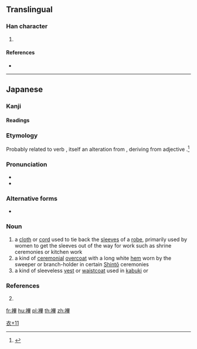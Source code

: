 {{character info/new}}
==Translingual==

===Han character===
{{Han char|rn=145|rad=衣|as=11|sn=17|four=|canj=LWTJ}}

# {{defn|Han|sort=衣11}}

====References====
* {{Han ref|kx=1124.141|dkj=34574|dj=1591.230|hdz=53107.101|uh=8945|ud=35141}}

----

==Japanese==
{{wikipedia|lang=ja}}

===Kanji===
{{ja-kanji|grade=uc|rs=衣11}}

====Readings====
{{ja-readings
|on=
|kun=[[ちはや]] (chihaya)
}}

===Etymology===
Probably related to verb {{m|ja|千早ぶ|tr=chihayabu||to move or act ferociously, with terrible godly power}}, itself an alteration from {{m|ja|逸早ぶ|tr=ichihayabu||to move or act quickly and strongly}}, deriving from adjective {{m|ja|逸早し|tr=ichihayashi||strong and fast; extremely fast}}.<ref name="KDJ">{{R:Kokugo Dai Jiten}}</ref>

===Pronunciation===
* {{l|ja|sc=Latn|訓読み|Kun'yomi}}
* {{IPA|lang=ja|[t͡ɕiha̠ja̠]}}

===Alternative forms===
* {{ja-l|千早}}

===Noun===
{{ja-noun|ちはや}}

# a [[cloth]] or [[cord]] used to tie back the [[sleeve]]s of a [[robe]], primarily used by women to get the sleeves out of the way for work such as shrine ceremonies or kitchen work
# a kind of [[ceremonial]] [[overcoat]] with a long white [[hem]] worn by the sweeper or branch-holder in certain [[Shintō]] ceremonies
# a kind of sleeveless [[vest]] or [[waistcoat]] used in [[kabuki]] or {{m|ja|人形浄瑠璃|tr=ningyō jōruri||puppet theater}}

===References===
<references/>
<ol start="2"><li>{{R:Daijirin}}</li></ol>

[[Category:Japanese-only CJKV Characters|衣+11]]

[[fr:襅]]
[[hu:襅]]
[[pl:襅]]
[[th:襅]]
[[zh:襅]]